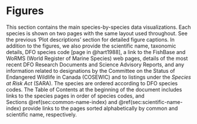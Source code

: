 # Figures {#sec:synopsis-plots}

This section contains the main species-by-species data visualizations. Each
species is shown on two pages with the same layout used throughout. See
the previous 'Plot descriptions' section for detailed figure captions. In addition
to the figures, we also provide the scientific name, taxonomic details, DFO
species code [page in @hart1988], a link to the FishBase and WoRMS (World
Register of Marine Species) web pages, details of the most recent DFO Research
Documents and Science Advisory Reports, and any information related to
designations by the Committee on the Status of Endangered Wildlife in Canada
(COSEWIC) and to listings under the *Species at Risk Act* (SARA). The species are
ordered according to DFO species codes. The Table of Contents at the beginning
of the document includes links to the species pages in order of species codes,
and Sections\ \@ref(sec:common-name-index) and \@ref(sec:scientific-name-index)
provide links to the pages sorted alphabetically by common and scientific name,
respectively.

\clearpage

\afterpage{\null\newpage}
